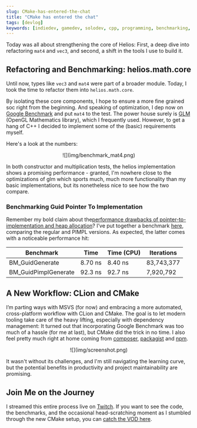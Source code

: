 ```yaml
---
slug: CMake-has-entered-the-chat
title: "CMake has entered the chat"
tags: [devlog]
keywords: [indiedev, gamedev, solodev, cpp, programming, benchmarking, cmake, backseatcoding, indiegames]
---
```



Today was all about strengthening the core of Helios: First, a deep dive into refactoring `mat4` and `vec3`, and second, a shift in the tools I use to build it.

<!--truncate-->

## Refactoring and Benchmarking: helios.math.core
Until now, types like `vec3` and `mat4` were part of a broader module. Today, I took the time to refactor them into `helios.math.core`.

By isolating these core components, I hope to ensure a more fine grained soc right from the beginning. And speaking of optimization, I dep now on [Google Benchmark](https://github.com/google/benchmark) and put `mat4` to the test.
The power house surely is [GLM](https://github.com/g-truc/glm) (OpenGL Mathematics  library), which I frequently used. However, to get a hang of C++ I decided to implement some of the (basic) requirements myself.

Here's a look at the numbers:

<center>
![](img/benchmark_mat4.png)
</center>

In both constructor and multiplication tests, the helios implementation shows a promising performance - granted, I'm nowhere close to the optimizations of glm which sports much, much more functionality than my basic implementations, but its nonetheless nice to see how the two compare.

### Benchmarking Guid Pointer To Implementation

Remember my bold claim about the[performance drawbacks of pointer-to-implementation and heap allocation](/devlog/helios-engine-foundation)? I’ve put together a benchmark [here](https://github.com/garagecraft-games/helios/blob/main/benchmarks/helios/util/Guid.benchmark.cpp), comparing the regular and PIMPL versions. As expected, the latter comes with a noticeable performance hit:


| Benchmark                        | Time| Time (CPU) | Iterations |
|----------------------------------|------------------|------------|------------|
| BM_GuidGenerate                  | 8.70 ns          | 8.40 ns    | 83,743,377 |
| BM_GuidPimplGenerate             | 92.3 ns          | 92.7 ns    | 7,920,792  |


## A New Workflow: CLion and CMake
I’m parting ways with MSVS (for now) and embracing a more automated, cross-platform workflow with CLion and CMake. The goal is to let modern tooling take care of the heavy lifting, especially with dependency management: It turned out that incorporating Google Benchmark was too much of a hassle (for me at last), but CMake did the trick in no time. I also feel pretty much right at home coming from [composer](https://getcomposer.org), [packagist](https://packagist.org) and [npm](https://www.npmjs.com).


<center>
![](img/screenshot.png)
</center>


It wasn't without its challenges, and I'm still navigating the learning curve, but the potential benefits in productivity and project maintainability are promising.

## Join Me on the Journey
I streamed this entire process live on [Twitch](https://www.twitch.tv/garagecraft_games). If you want to see the code, the benchmarks, and the occasional head-scratching moment as I stumbled through the new CMake setup, you can [catch the VOD here](https://youtube.com/live/FKKh15M_bzY).

<SocialLinks />
